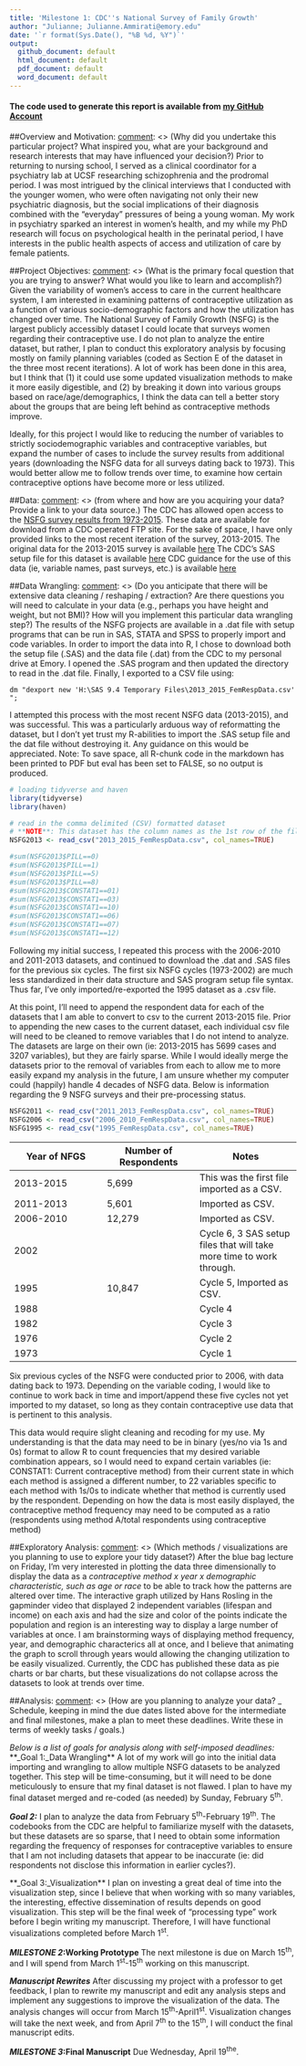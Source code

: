 ```yaml
---
title: 'Milestone 1: CDC''s National Survey of Family Growth'
author: "Julianne; Julianne.Ammirati@emory.edu"
date: '`r format(Sys.Date(), "%B %d, %Y")`'
output:
  github_document: default
  html_document: default
  pdf_document: default
  word_document: default
---
```

#### The code used to generate this report is available from [my GitHub Account](https://github.com/JulianneA/N741_Milestone1)

[comment]: <> (As a ballpark, your proposal should be about 2-3 pages of text, along with shells of the tables and figures that you plan. You could even include some preliminary data acquisition / analysis steps.)

##Overview and Motivation: 
[comment]: <> (Why did you undertake this particular project? What inspired you, what are your background and research interests that may have influenced your decision?)
Prior to returning to nursing school, I served as a clinical coordinator for a psychiatry lab at UCSF researching schizophrenia and the prodromal period. I was most intrigued by the clinical interviews that I conducted with the younger women, who were often navigating not only their new psychiatric diagnosis, but the social implications of their diagnosis combined with the "everyday" pressures of being a young woman. My work in psychiatry sparked an interest in women's health, and my while my PhD research will focus on psychological health in the perinatal period, I have interests in the public health aspects of access and utilization of care by female patients. 

##Project Objectives: 
[comment]: <> (What is the primary focal question that you are trying to answer? What would you like to learn and accomplish?)
Given the variability of women's access to care in the current healthcare system, I am interested in examining patterns of contraceptive utilization as a function of various socio-demographic factors and how the utilization has changed over time. The National Survey of Family Growth (NSFG) is the largest publicly accessibly dataset I could locate that surveys women regarding their contraceptive use. I do not plan to analyze the entire dataset, but rather, I plan to conduct this exploratory analysis by focusing mostly on family planning variables (coded as Section E of the dataset in the three most recent iterations). A lot of work has been done in this area, but I think that (1) it could use some updated visualization methods to make it more easily digestible, and (2) by breaking it down into various groups based on race/age/demographics, I think the data can tell a better story about the groups that are being left behind as contraceptive methods improve.

Ideally, for this project I would like to reducing the number of variables to strictly sociodemographic variables and contraceptive variables, but expand the number of cases to include the survey results from additional years (downloading the NSFG data for all surveys dating back to 1973). This would better allow me to follow trends over time, to examine how certain contraceptive options have become more or less utilized.

##Data: 
[comment]: <> (from where and how are you acquiring your data? Provide a link to your data source.)
The CDC has allowed open access to the [NSFG survey results from 1973-2015](https://www.cdc.gov/nchs/nsfg/index.htm). These data are available for download from a CDC operated FTP site. For the sake of space, I have only provided links to the most recent iteration of the survey, 2013-2015.
The original data for the 2013-2015 survey is available [here](ftp://ftp.cdc.gov/pub/Health_Statistics/NCHS/Datasets/NSFG/2013_2015_FemRespData.dat)
The CDC's SAS setup file for this dataset is available [here](ftp://ftp.cdc.gov/pub/Health_Statistics/NCHS/Datasets/NSFG/sas/2013_2015_FemRespSetup.sas)
CDC guidance for the use of this data (ie, variable names, past surveys, etc.) is available [here](https://www.cdc.gov/nchs/nsfg/nsfg_2013_2015_puf.htm) 

##Data Wrangling:
[comment]: <> (Do you anticipate that there will be extensive data cleaning / reshaping / extraction? Are there questions you will need to calculate in your data (e.g., perhaps you have height and weight, but not BMI)? How will you implement this particular data wrangling step?)
The results of the NSFG projects are available in a .dat file with setup programs that can be run in SAS, STATA and SPSS to properly import and code variables. In order to import the data into R, I chose to download both the setup file (.SAS) and the data file (.dat) from the CDC to my personal drive at Emory.  I opened the .SAS program and then updated the directory to read in the .dat file. Finally, I exported to a CSV file using:
```
dm "dexport new 'H:\SAS 9.4 Temporary Files\2013_2015_FemRespData.csv' ";
```
I attempted this process with the most recent NSFG data (2013-2015), and was successful. This was a particularly arduous way of reformatting the dataset, but I don't yet trust my R-abilities to import the .SAS setup file and the dat file without destroying it. Any guidance on this would be appreciated.
Note: To save space, all R-chunk code in the markdown has been printed to PDF but eval has been set to FALSE, so no output is produced.
```r
# loading tidyverse and haven
library(tidyverse)
library(haven)

# read in the comma delimited (CSV) formatted dataset
# **NOTE**: This dataset has the column names as the 1st row of the file thanks to SAS gymnastics
NSFG2013 <- read_csv("2013_2015_FemRespData.csv", col_names=TRUE)
```
```r
#sum(NSFG2013$PILL==0)
#sum(NSFG2013$PILL==1)
#sum(NSFG2013$PILL==5)
#sum(NSFG2013$PILL==8)
#sum(NSFG2013$CONSTAT1==01)
#sum(NSFG2013$CONSTAT1==03)
#sum(NSFG2013$CONSTAT1==10)
#sum(NSFG2013$CONSTAT1==06)
#sum(NSFG2013$CONSTAT1==07)
#sum(NSFG2013$CONSTAT1==12)
```
Following my initial success, I repeated this process with the 2006-2010 and 2011-2013 datasets, and continued to download the .dat and .SAS files for the previous six cycles. The first six NSFG cycles (1973-2002) are much less standardized in their data structure and SAS program setup file syntax. Thus far, I've only imported/re-exported the 1995 dataset as a .csv file.

At this point, I'll need to append the respondent data for each of the datasets that I am able to convert to csv to the current 2013-2015 file. Prior to appending the new cases to the current dataset, each individual csv file will need to be cleaned to remove variables that I do not intend to analyze. The datasets are large on their own (ie: 2013-2015 has 5699 cases and 3207 variables), but they are fairly sparse. While I would ideally merge the datasets prior to the removal of variables from each to allow me to more easily expand my analysis in the future, I am unsure whether my computer could (happily) handle 4 decades of NSFG data. Below is information regarding the 9 NSFG surveys and their pre-processing status. 

```r
NSFG2011 <- read_csv("2011_2013_FemRespData.csv", col_names=TRUE)
NSFG2006 <- read_csv("2006_2010_FemRespData.csv", col_names=TRUE)
NSFG1995 <- read_csv("1995_FemRespData.csv", col_names=TRUE)
```

Year of NFGS | Number of Respondents | Notes
------------- | -------------|--------------
2013-2015 | 5,699  | This was the first file imported as a CSV.
2011-2013 | 5,601      | Imported as CSV.
2006-2010 |  12,279     | Imported as CSV.
2002 |       | Cycle 6, 3 SAS setup files that will take more time to work through.
1995 |  10,847     | Cycle 5, Imported as CSV.
1988 |       | Cycle 4
1982 |       | Cycle 3
1976 |       | Cycle 2
1973 |       | Cycle 1

Six previous cycles of the NSFG were conducted prior to 2006, with data dating back to 1973. Depending on the variable coding, I would like to continue to work back in time and import/append these five cycles not yet imported to my dataset, so long as they contain contraceptive use data that is pertinent to this analysis.

This data would require slight cleaning and recoding for my use. My understanding is that the data may need to be in binary (yes/no via 1s and 0s) format to allow R to count frequencies that my desired variable combination appears, so I would need to expand certain variables (ie: CONSTAT1: Current contraceptive method) from their current state in which each method is assigned a different number, to 22 variables specific to each method with 1s/0s to indicate whether that method is currently used by the respondent. Depending on how the data is most easily displayed, the contraceptive method frequency may need to be computed as a ratio (respondents using method A/total respondents using contraceptive method)

##Exploratory Analysis:
[comment]: <> (Which methods / visualizations are you planning to use to explore your tidy dataset?)
After the blue bag lecture on Friday, I'm very interested in plotting the data three dimensionally to display the data as a *contraceptive method x year x demographic characteristic, such as age or race* to be able to track how the patterns are altered over time.
The interactive graph utilized by Hans Rosling in the gapminder video that displayed 2 independent variables (lifespan and income) on each axis and had the size and color of the points indicate the population and region is an interesting way to display a large number of variables at once. I am brainstorming ways of displaying method frequency, year, and demographic characterics all at once, and I believe that animating the graph to scroll through years would allowing the changing utilization to be easily visualized. Currently, the CDC has published these data as pie charts or bar charts, but these visualizations do not collapse across the datasets to look at trends over time. 

##Analysis: 
[comment]: <> (How are you planning to analyze your data? _ Schedule, keeping in mind the due dates listed above for the intermediate and final milestones, make a plan to meet these deadlines. Write these in terms of weekly tasks / goals.)

*Below is a list of goals for analysis along with self-imposed deadlines:*
**_Goal 1:_Data Wrangling** A lot of my work will go into the initial data importing and wrangling to allow multiple NSFG datasets to be analyzed together. This step will be time-consuming, but it will need to be done meticulously to ensure that my final dataset is not flawed. I plan to have my final dataset merged and re-coded (as needed) by Sunday, February 5^th^.

**_Goal 2:_** I plan to analyze the data from February 5^th^-February 19^th^. The codebooks from the CDC are helpful to familiarize myself with the datasets, but these datasets are so sparse, that I need to obtain some information regarding the frequency of responses for contraceptive variables to ensure that I am not including datasets that appear to be inaccurate (ie: did respondents not disclose this information in earlier cycles?).

**_Goal 3:_Visualization** I plan on investing a great deal of time into the visualization step, since I believe that when working with so many variables, the interesting, effective dissemination of results depends on good visualization. This step will be the final week of "processing type" work before I begin writing my manuscript. Therefore, I will have functional visualizations completed before March 1^st^.  

**_MILESTONE 2_:Working Prototype** The next milestone is due on March 15^th^, and I will spend from March 1^st^-15^th^ working on this manuscript. 

**_Manuscript Rewrites_** After discussing my project with a professor to get feedback, I plan to rewrite my manuscript and edit any analysis steps and implement any suggestions to improve the visualization of the data. The analysis changes will occur from March 15^th^-April1^st^. Visualization changes will take the next week, and from April 7^th^ to the 15^th^, I will conduct the final manuscript edits.

**_MILESTONE 3_:Final Manuscript** Due Wednesday, April 19^the^.
